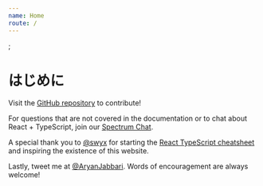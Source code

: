 ```yaml
---
name: Home
route: /
---
```


<SEO title="Ymizushi" />;

# はじめに

Visit the [GitHub repository](https://github.com/AryanJ-NYC/reactandtypescript.dev) to contribute!

For questions that are not covered in the documentation or to chat about React + TypeScript, join our [Spectrum Chat](https://spectrum.chat/react-and-typescript).

A special thank you to [@swyx](https://twitter.com/swyx) for starting the [React TypeScript cheatsheet](https://github.com/typescript-cheatsheets/react-typescript-cheatsheet) and inspiring the existence of this website.

Lastly, tweet me at [@AryanJabbari](https://twitter.com/AryanJabbari). Words of encouragement are always welcome!

<MailingListForm />
